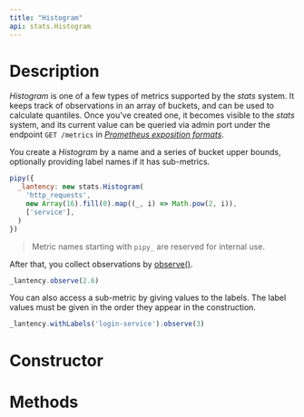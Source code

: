 ```yaml
---
title: "Histogram"
api: stats.Histogram
---
```


# Description

_Histogram_ is one of a few types of metrics supported by the _stats_ system. It keeps track of observations in an array of buckets, and can be used to calculate quantiles. Once you've created one, it becomes visible to the _stats_ system, and its current value can be queried via admin port under the endpoint `GET /metrics` in [_Prometheus exposition formats_](https://prometheus.io/docs/instrumenting/exposition_formats/).

You create a _Histogram_ by a name and a series of bucket upper bounds, optionally providing label names if it has sub-metrics.

``` js
pipy({
  _lantency: new stats.Histogram(
    'http_requests',
    new Array(16).fill(0).map((_, i) => Math.pow(2, i)),
    ['service'],
  )
})
```

> Metric names starting with `pipy_` are reserved for internal use.

After that, you collect observations by [observe()](/reference/api/stats/Histogram/observe).

``` js
_lantency.observe(2.6)
```

You can also access a sub-metric by giving values to the labels. The label values must be given in the order they appear in the construction.

``` js
_lantency.withLabels('login-service').observe(3)
```

# Constructor

<Constructor/>

# Methods

<Methods/>

